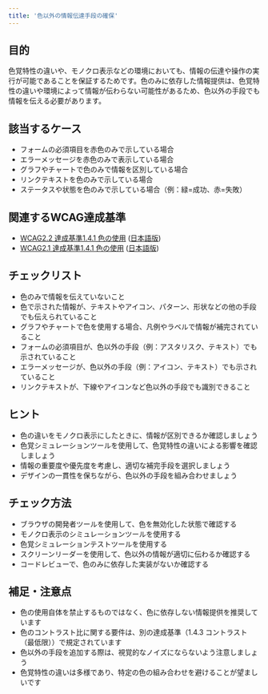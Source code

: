 ```yaml
---
title: '色以外の情報伝達手段の確保'
---
```


## 目的

色覚特性の違いや、モノクロ表示などの環境においても、情報の伝達や操作の実行が可能であることを保証するためです。色のみに依存した情報提供は、色覚特性の違いや環境によって情報が伝わらない可能性があるため、色以外の手段でも情報を伝える必要があります。

## 該当するケース

- フォームの必須項目を赤色のみで示している場合
- エラーメッセージを赤色のみで表示している場合
- グラフやチャートで色のみで情報を区別している場合
- リンクテキストを色のみで示している場合
- ステータスや状態を色のみで示している場合（例：緑=成功、赤=失敗）

## 関連するWCAG達成基準

- [WCAG2.2 達成基準1.4.1 色の使用](https://www.w3.org/WAI/WCAG22/Understanding/use-of-color) ([日本語版](https://waic.jp/translations/WCAG21/Understanding/use-of-color))
- [WCAG2.1 達成基準1.4.1 色の使用](https://www.w3.org/WAI/WCAG21/Understanding/use-of-color) ([日本語版](https://waic.jp/translations/WCAG21/Understanding/use-of-color))

## チェックリスト

- 色のみで情報を伝えていないこと
- 色で示された情報が、テキストやアイコン、パターン、形状などの他の手段でも伝えられていること
- グラフやチャートで色を使用する場合、凡例やラベルで情報が補完されていること
- フォームの必須項目が、色以外の手段（例：アスタリスク、テキスト）でも示されていること
- エラーメッセージが、色以外の手段（例：アイコン、テキスト）でも示されていること
- リンクテキストが、下線やアイコンなど色以外の手段でも識別できること

## ヒント

- 色の違いをモノクロ表示にしたときに、情報が区別できるか確認しましょう
- 色覚シミュレーションツールを使用して、色覚特性の違いによる影響を確認しましょう
- 情報の重要度や優先度を考慮し、適切な補完手段を選択しましょう
- デザインの一貫性を保ちながら、色以外の手段を組み合わせましょう

## チェック方法

- ブラウザの開発者ツールを使用して、色を無効化した状態で確認する
- モノクロ表示のシミュレーションツールを使用する
- 色覚シミュレーションテストツールを使用する
- スクリーンリーダーを使用して、色以外の情報が適切に伝わるか確認する
- コードレビューで、色のみに依存した実装がないか確認する

## 補足・注意点

- 色の使用自体を禁止するものではなく、色に依存しない情報提供を推奨しています
- 色のコントラスト比に関する要件は、別の達成基準（1.4.3 コントラスト（最低限））で規定されています
- 色以外の手段を追加する際は、視覚的なノイズにならないよう注意しましょう
- 色覚特性の違いは多様であり、特定の色の組み合わせを避けることが望ましいです
